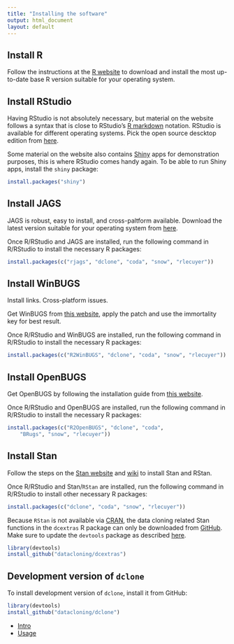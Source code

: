 ```yaml
---
title: "Installing the software"
output: html_document
layout: default
---
```


## Install R

Follow the instructions at the [R website](http://cran.r-project.org) to download and install
the most up-to-date base R version suitable for your operating system.

## Install RStudio

Having RStudio is not absolutely necessary, but material
on the website follows a syntax that is close to RStudio's [R markdown](http://rmarkdown.rstudio.com/)
notation. 
RStudio is available for different operating systems. Pick the open source descktop edition from [here](http://www.rstudio.com/products/rstudio/download/).

Some material on the website also contains [Shiny](http://shiny.rstudio.com/) apps for demonstration purposes, this is where RStudio
comes handy again. To be able to run Shiny apps, install the
`shiny` package:

```r
install.packages("shiny")
```

## Install JAGS

JAGS is robust, easy to install, and cross-paltform available. Download the latest version suitable for your operating system from [here](http://sourceforge.net/projects/mcmc-jags/files/JAGS/3.x/).

Once R/RStudio and JAGS are installed, run the following command in R/RStudio to install the necessary R packages:

```r
install.packages(c("rjags", "dclone", "coda", "snow", "rlecuyer"))
```

## Install WinBUGS

Install links. Cross-platform issues.

Get WinBUGS from [this website](http://www.mrc-bsu.cam.ac.uk/software/bugs/the-bugs-project-winbugs/), apply the patch and use the immortality key for best result.

Once R/RStudio and WinBUGS are installed, run the following command in R/RStudio to install the necessary R packages:

```r
install.packages(c("R2WinBUGS", "dclone", "coda", "snow", "rlecuyer"))
```

## Install OpenBUGS

Get OpenBUGS by following the installation guide 
from [this website](http://www.openbugs.net/w/Downloads).

Once R/RStudio and OpenBUGS are installed, run the following command in R/RStudio to install the necessary R packages:

```r
install.packages(c("R2OpenBUGS", "dclone", "coda",
    "BRugs", "snow", "rlecuyer"))
```

## Install Stan

Follow the steps on the [Stan website](http://mc-stan.org/rstan.html) and 
[wiki](https://github.com/stan-dev/rstan/wiki/RStan-Getting-Started) to install Stan and RStan.

Once R/RStudio and Stan/`RStan` are installed, run the following command in R/RStudio to install other necessary R packages:

```r
install.packages(c("dclone", "coda", "snow", "rlecuyer"))
```

Because `RStan` is not available via [CRAN](http://cran.r-project.org),
the data cloning related Stan functions in the `dcextras` R package
can only be downloaded from [GitHub](https://github.com/datacloning/dcextras). Make sure to update the `devtools` package as
described [here](https://github.com/hadley/devtools).

```r
library(devtools)
install_github("datacloning/dcextras")
```

## Development version of `dclone`

To install development version of `dclone`, install
it from GitHub:

```r
library(devtools)
install_github("datacloning/dclone")
```

<ul class="pager">
<li class="previous"><a href="{{ site.baseurl }}/dc.html"><i class="fa fa-caret-left"></i> Intro</a></li>
<li class="next"><a href="{{ site.baseurl }}/usage.html">Usage <i class="fa fa-caret-right"></i></a></li>
</ul>


